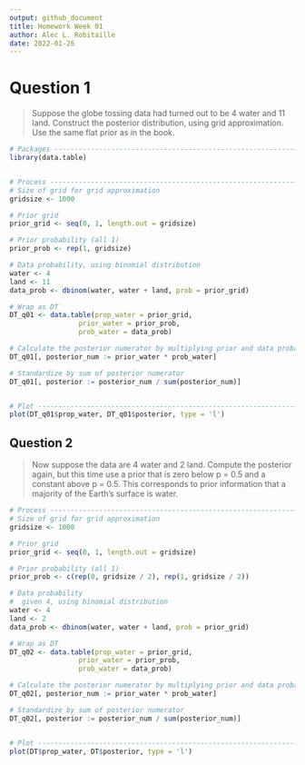 ```yaml
---
output: github_document
title: Homework Week 01
author: Alec L. Robitaille
date: 2022-01-26
---
```






# Question 1

> Suppose the globe tossing data had turned out to be 4 water and 11 land.
Construct the posterior distribution, using grid approximation. Use the same
flat prior as in the book.


```r
# Packages --------------------------------------------------------------------
library(data.table)


# Process ---------------------------------------------------------------------
# Size of grid for grid approximation
gridsize <- 1000

# Prior grid
prior_grid <- seq(0, 1, length.out = gridsize)

# Prior probability (all 1)
prior_prob <- rep(1, gridsize)

# Data probability, using binomial distribution
water <- 4
land <- 11
data_prob <- dbinom(water, water + land, prob = prior_grid)

# Wrap as DT
DT_q01 <- data.table(prop_water = prior_grid,
                 prior_water = prior_prob,
                 prob_water = data_prob)

# Calculate the posterior numerator by multiplying prior and data probability
DT_q01[, posterior_num := prior_water * prob_water]

# Standardize by sum of posterior numerator
DT_q01[, posterior := posterior_num / sum(posterior_num)]


# Plot -------------------------------------------------------------------------
plot(DT_q01$prop_water, DT_q01$posterior, type = 'l')
```


## Question 2

>  Now suppose the data are 4 water and 2 land. Compute the posterior again, but
this time use a prior that is zero below p = 0.5 and a constant above p = 0.5.
This corresponds to prior information that a majority of the Earth’s surface is
water.


```r
# Process ---------------------------------------------------------------------
# Size of grid for grid approximation
gridsize <- 1000

# Prior grid
prior_grid <- seq(0, 1, length.out = gridsize)

# Prior probability (all 1)
prior_prob <- c(rep(0, gridsize / 2), rep(1, gridsize / 2))

# Data probability
#  given 4, using binomial distribution
water <- 4
land <- 2
data_prob <- dbinom(water, water + land, prob = prior_grid)

# Wrap as DT
DT_q02 <- data.table(prop_water = prior_grid,
                 prior_water = prior_prob,
                 prob_water = data_prob)

# Calculate the posterior numerator by multiplying prior and data probability
DT_q02[, posterior_num := prior_water * prob_water]

# Standardize by sum of posterior numerator
DT_q02[, posterior := posterior_num / sum(posterior_num)]


# Plot -------------------------------------------------------------------------
plot(DT$prop_water, DT$posterior, type = 'l')
```